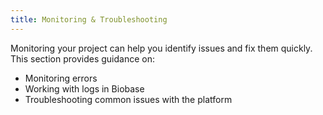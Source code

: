 ```yaml
---
title: Monitoring & Troubleshooting
---
```


Monitoring your project can help you identify issues and fix them quickly. This section provides guidance on:

- Monitoring errors
- Working with logs in Biobase
- Troubleshooting common issues with the platform
